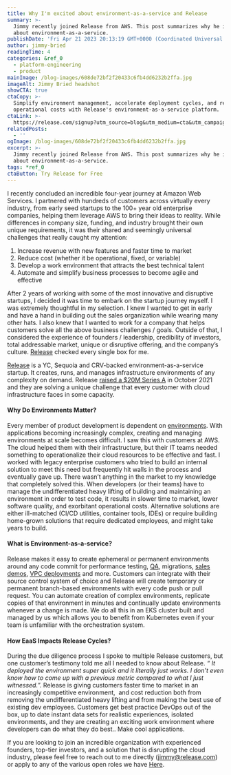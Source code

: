 ```yaml
---
title: Why I'm excited about environment-as-a-service and Release
summary: >-
  Jimmy recently joined Release from AWS. This post summarizes why he is excited
  about environment-as-a-service.
publishDate: 'Fri Apr 21 2023 20:13:19 GMT+0000 (Coordinated Universal Time)'
author: jimmy-bried
readingTime: 4
categories: &ref_0
  - platform-engineering
  - product
mainImage: /blog-images/608de72bf2f20433c6fb4dd6232b2ffa.jpg
imageAlt: Jimmy Bried headshot
showCTA: true
ctaCopy: >-
  Simplify environment management, accelerate deployment cycles, and reduce
  operational costs with Release's environment-as-a-service platform.
ctaLink: >-
  https://release.com/signup?utm_source=blog&utm_medium=cta&utm_campaign=blog-cta&utm_content=why-im-excited-about-environment-as-a-service-and-release
relatedPosts:
  - ''
ogImage: /blog-images/608de72bf2f20433c6fb4dd6232b2ffa.jpg
excerpt: >-
  Jimmy recently joined Release from AWS. This post summarizes why he is excited
  about environment-as-a-service.
tags: *ref_0
ctaButton: Try Release for Free
---
```


I recently concluded an incredible four-year journey at Amazon Web Services. I partnered with hundreds of customers across virtually every industry, from early seed startups to the 100+ year old enterprise companies, helping them leverage AWS to bring their ideas to reality. While differences in company size, funding, and industry brought their own unique requirements, it was their shared and seemingly universal challenges that really caught my attention:  
1.  Increase revenue with new features and faster time to market
2.  Reduce cost (whether it be operational, fixed, or variable)
3.  Develop a work environment that attracts the best technical talent
4.  Automate and simplify business processes to become agile and effective

After 2 years of working with some of the most innovative and disruptive startups, I decided it was time to embark on the startup journey myself. I was extremely thoughtful in my selection. I knew I wanted to get in early and have a hand in building out the sales organization while wearing many other hats. I also knew that I wanted to work for a company that helps customers solve all the above business challenges / goals. Outside of that, I considered the experience of founders / leadership, credibility of investors, total addressable market, unique or disruptive offering, and the company’s culture. [Release](https://releasehub.com/) checked every single box for me.  

[Release](https://releasehub.com/) is a YC, Sequoia and CRV-backed environment-as-a-service startup. It creates, runs, and manages infrastructure environments of any complexity on demand. Release [raised a $20M Series A](https://releasehub.com/blog/releasehub-20-million-series-a-led-by-crv) in October 2021 and they are solving a unique challenge that every customer with cloud infrastructure faces in some capacity.

#### Why Do Environments Matter?

Every member of product development is dependent on [environments](https://releasehub.com/ephemeral-environments). With applications becoming increasingly complex, creating and managing environments at scale becomes difficult. I saw this with customers at AWS. The cloud helped them with their infrastructure, but their IT teams needed something to operationalize their cloud resources to be effective and fast. I worked with legacy enterprise customers who tried to build an internal solution to meet this need but frequently hit walls in the process and eventually gave up. There wasn’t anything in the market to my knowledge that completely solved this. When developers (or their teams) have to manage the undifferentiated heavy lifting of building and maintaining an environment in order to test code, it results in slower time to market, lower software quality, and exorbitant operational costs. Alternative solutions are either ill-matched (CI/CD utilities, container tools, IDEs) or require building home-grown solutions that require dedicated employees, and might take years to build.

#### What is Environment-as-a-service?

Release makes it easy to create ephemeral or permanent environments around any code commit for performance testing, [QA](https://releasehub.com/staging-environments), migrations, [sales demos](https://releasehub.com/usecase/sales-demo-environments), [VPC deployments](https://releasehub.com/usecase/running-your-production-environments) and more. Customers can integrate with their source control system of choice and Release will create temporary or permanent branch-based environments with every code push or pull request. You can automate creation of complex environments, replicate copies of that environment in minutes and continually update environments whenever a change is made. We do all this in an EKS cluster built and managed by us which allows you to benefit from Kubernetes even if your team is unfamiliar with the orchestration system.

#### How EaaS Impacts Release Cycles?

During the due diligence process I spoke to multiple Release customers, but one customer’s testimony told me all I needed to know about Release. _“ It deployed the environment super quick and it literally just works. I don’t even know how to come up with a previous metric compared to what I just witnessed.”._ Release is giving customers faster time to market in an increasingly competitive environment,  and cost reduction both from removing the undifferentiated heavy lifting and from making the best use of existing dev employees. Customers get best practice DevOps out of the box, up to date instant data sets for realistic experiences, isolated environments, and they are creating an exciting work environment where developers can do what they do best.. Make cool applications.

If you are looking to join an incredible organization with experienced founders, top-tier investors, and a solution that is disrupting the cloud industry, please feel free to reach out to me directly ([jimmy@release.com](mailto:jimmy@release.com)) or apply to any of the various open roles we have [Here](https://releasehub.com/company#hire).
